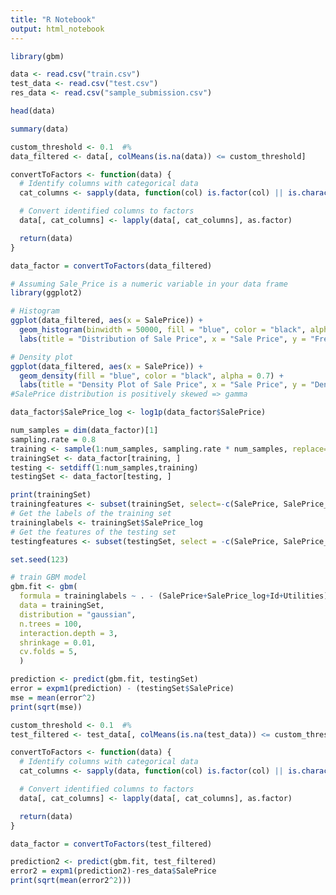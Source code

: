 ```yaml
---
title: "R Notebook"
output: html_notebook
---
```


```r
library(gbm)

data <- read.csv("train.csv")
test_data <- read.csv("test.csv")
res_data <- read.csv("sample_submission.csv")

head(data)

summary(data)
```



```r
custom_threshold <- 0.1  #%
data_filtered <- data[, colMeans(is.na(data)) <= custom_threshold]
```

```r
convertToFactors <- function(data) {
  # Identify columns with categorical data
  cat_columns <- sapply(data, function(col) is.factor(col) || is.character(col))

  # Convert identified columns to factors
  data[, cat_columns] <- lapply(data[, cat_columns], as.factor)

  return(data)
}

data_factor = convertToFactors(data_filtered)
```


```r
# Assuming Sale_Price is a numeric variable in your data frame
library(ggplot2)

# Histogram
ggplot(data_filtered, aes(x = SalePrice)) +
  geom_histogram(binwidth = 50000, fill = "blue", color = "black", alpha = 0.7) +
  labs(title = "Distribution of Sale Price", x = "Sale Price", y = "Frequency")

# Density plot
ggplot(data_filtered, aes(x = SalePrice)) +
  geom_density(fill = "blue", color = "black", alpha = 0.7) +
  labs(title = "Density Plot of Sale Price", x = "Sale Price", y = "Density")
#SalePrice distribution is positively skewed => gamma

data_factor$SalePrice_log <- log1p(data_factor$SalePrice)
```


```r
num_samples = dim(data_factor)[1]
sampling.rate = 0.8
training <- sample(1:num_samples, sampling.rate * num_samples, replace=FALSE)
trainingSet <- data_factor[training, ]
testing <- setdiff(1:num_samples,training)
testingSet <- data_factor[testing, ]

print(trainingSet)
trainingfeatures <- subset(trainingSet, select=-c(SalePrice, SalePrice_log))
# Get the labels of the training set
traininglabels <- trainingSet$SalePrice_log
# Get the features of the testing set
testingfeatures <- subset(testingSet, select = -c(SalePrice, SalePrice_log))
```






```r
set.seed(123)

# train GBM model
gbm.fit <- gbm(
  formula = traininglabels ~ . - (SalePrice+SalePrice_log+Id+Utilities),
  data = trainingSet,
  distribution = "gaussian",
  n.trees = 100,
  interaction.depth = 3,
  shrinkage = 0.01,
  cv.folds = 5,
  )  


```

```r
prediction <- predict(gbm.fit, testingSet)
error = expm1(prediction) - (testingSet$SalePrice)
mse = mean(error^2)
print(sqrt(mse))
```

```r
custom_threshold <- 0.1  #%
test_filtered <- test_data[, colMeans(is.na(test_data)) <= custom_threshold]

convertToFactors <- function(data) {
  # Identify columns with categorical data
  cat_columns <- sapply(data, function(col) is.factor(col) || is.character(col))

  # Convert identified columns to factors
  data[, cat_columns] <- lapply(data[, cat_columns], as.factor)

  return(data)
}

data_factor = convertToFactors(test_filtered)

prediction2 <- predict(gbm.fit, test_filtered)
error2 = expm1(prediction2)-res_data$SalePrice
print(sqrt(mean(error2^2)))
```

